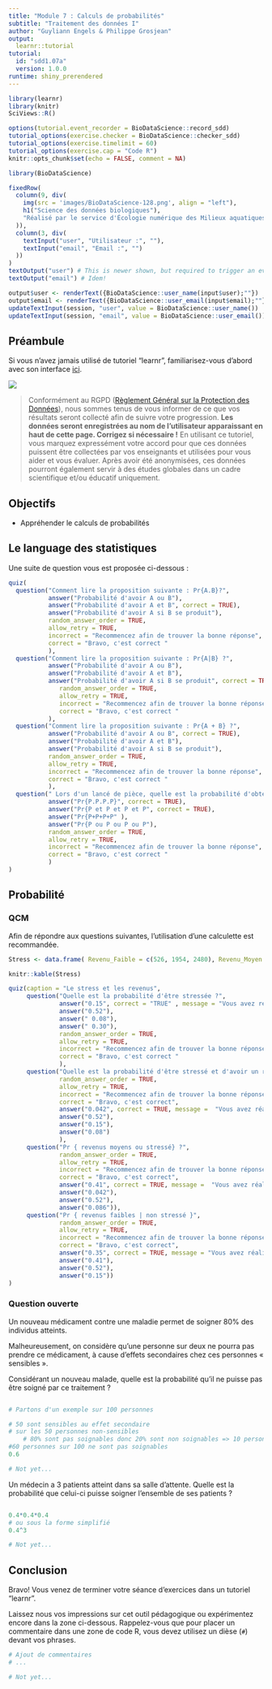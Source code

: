 ```yaml
---
title: "Module 7 : Calculs de probabilités"
subtitle: "Traitement des données I"
author: "Guyliann Engels & Philippe Grosjean"
output:
  learnr::tutorial
tutorial:
  id: "sdd1.07a"
  version: 1.0.0
runtime: shiny_prerendered
---
```


```r
library(learnr)
library(knitr)
SciViews::R()

options(tutorial.event_recorder = BioDataScience::record_sdd)
tutorial_options(exercise.checker = BioDataScience::checker_sdd)
tutorial_options(exercise.timelimit = 60)
tutorial_options(exercise.cap = "Code R")
knitr::opts_chunk$set(echo = FALSE, comment = NA)

library(BioDataScience)

```

```r
fixedRow(
  column(9, div(
    img(src = 'images/BioDataScience-128.png', align = "left"),
    h1("Science des données biologiques"),
    "Réalisé par le service d'Écologie numérique des Milieux aquatiques, Université de Mons (Belgique)"
  )),
  column(3, div(
    textInput("user", "Utilisateur :", ""),
    textInput("email", "Email :", "")
  ))
)
textOutput("user") # This is newer shown, but required to trigger an event!
textOutput("email") # Idem!
```

```r
output$user <- renderText({BioDataScience::user_name(input$user);""})
output$email <- renderText({BioDataScience::user_email(input$email);""})
updateTextInput(session, "user", value = BioDataScience::user_name())
updateTextInput(session, "email", value = BioDataScience::user_email())
```


## Préambule

Si vous n'avez jamais utilisé de tutoriel "learnr", familiarisez-vous d'abord avec son interface [ici](http://biodatascience-course.sciviews.org/sdd-umons/learnr.html).

![](images/attention.jpg)

> Conformément au RGPD ([Règlement Général sur la Protection des Données](https://ec.europa.eu/info/law/law-topic/data-protection/reform/rules-business-and-organisations/principles-gdpr_fr)), nous sommes tenus de vous informer de ce que vos résultats seront collecté afin de suivre votre progression. **Les données seront enregistrées au nom de l'utilisateur apparaissant en haut de cette page. Corrigez si nécessaire !** En utilisant ce tutoriel, vous marquez expressément votre accord pour que ces données puissent être collectées par vos enseignants et utilisées pour vous aider et vous évaluer. Après avoir été anonymisées, ces données pourront également servir à des études globales dans un cadre scientifique et/ou éducatif uniquement.


## Objectifs

- Appréhender le calculs de probabilités

## Le language des statistiques

Une suite de question vous est proposée ci-dessous :

```r
quiz(
  question("Comment lire la proposition suivante : Pr{A.B}?",
           answer("Probabilité d'avoir A ou B"),
           answer("Probabilité d'avoir A et B", correct = TRUE),
           answer("Probabilité d'avoir A si B se produit"),
           random_answer_order = TRUE,
           allow_retry = TRUE,
           incorrect = "Recommencez afin de trouver la bonne réponse",
           correct = "Bravo, c'est correct "
           ),
  question("Comment lire la proposition suivante : Pr{A|B} ?",
           answer("Probabilité d'avoir A ou B"),
           answer("Probabilité d'avoir A et B"),
           answer("Probabilité d'avoir A si B se produit", correct = TRUE),
              random_answer_order = TRUE,
              allow_retry = TRUE,
              incorrect = "Recommencez afin de trouver la bonne réponse",
              correct = "Bravo, c'est correct "
           ),
  question("Comment lire la proposition suivante : Pr{A + B} ?",
           answer("Probabilité d'avoir A ou B", correct = TRUE),
           answer("Probabilité d'avoir A et B"),
           answer("Probabilité d'avoir A si B se produit"),
           random_answer_order = TRUE,
           allow_retry = TRUE,
           incorrect = "Recommencez afin de trouver la bonne réponse",
           correct = "Bravo, c'est correct "
           ),
  question(" Lors d'un lancé de pièce, quelle est la probabilité d'obtenir 4 fois pile ? ",
           answer("Pr{P.P.P.P}", correct = TRUE),
           answer("Pr{P et P et P et P", correct = TRUE),
           answer("Pr{P+P+P+P" ),
           answer("Pr{P ou P ou P ou P"),
           random_answer_order = TRUE,
           allow_retry = TRUE,
           incorrect = "Recommencez afin de trouver la bonne réponse",
           correct = "Bravo, c'est correct "
           )
)
```

## Probabilité

### QCM

Afin de répondre aux questions suivantes, l'utilisation d'une calculette est recommandée.

```r
Stress <- data.frame( Revenu_Faible = c(526, 1954, 2480), Revenu_Moyen = c(274, 1680, 1954), Revenu_Elevé = c(216, 1899, 2115), Total=c(1016, 5533, 6549), row.names = c("Stressé", "Non stressé", "Total"))

knitr::kable(Stress)
```

```r
quiz(caption = "Le stress et les revenus",
     question("Quelle est la probabilité d'être stressée ?",
              answer("0.15", correct = "TRUE" , message = "Vous avez réalisé le calcul suivant : 1016/6549"),
              answer("0.52"),
              answer(" 0.08"),
              answer(" 0.30"),
              random_answer_order = TRUE,
              allow_retry = TRUE,
              incorrect = "Recommencez afin de trouver la bonne réponse",
              correct = "Bravo, c'est correct "
              ),
     question("Quelle est la probabilité d'être stressé et d'avoir un revenu moyen ?",
              random_answer_order = TRUE,
              allow_retry = TRUE,
              incorrect = "Recommencez afin de trouver la bonne réponse",
              correct = "Bravo, c'est correct",
              answer("0.042", correct = TRUE, message =  "Vous avez réalisé le calcul suivant : 274/6549"),
              answer("0.52"),
              answer("0.15"),
              answer("0.08")
              ),
     question("Pr { revenus moyens ou stressé} ?",
              random_answer_order = TRUE,
              allow_retry = TRUE,
              incorrect = "Recommencez afin de trouver la bonne réponse",
              correct = "Bravo, c'est correct",
              answer("0.41", correct = TRUE, message =  "Vous avez réalisé le calcul suivant : (1954/6549) + (1016/6549) - (274/6549)"),
              answer("0.042"),
              answer("0.52"),
              answer("0.086")),
     question("Pr { revenus faibles | non stressé }",
              random_answer_order = TRUE,
              allow_retry = TRUE,
              incorrect = "Recommencez afin de trouver la bonne réponse",
              correct = "Bravo, c'est correct",
              answer("0.35", correct = TRUE, message = "Vous avez réalisé le calcul suivant : 1954/5533"),
              answer("0.41"),
              answer("0.52"),
              answer("0.15"))
)
```

### Question ouverte

Un nouveau médicament contre une maladie permet de soigner 80% des individus atteints. 

Malheureusement, on considère qu’une personne sur deux ne pourra pas prendre ce médicament, à cause d’effets secondaires chez ces personnes « sensibles ».

Considérant un nouveau malade, quelle est la probabilité qu’il ne puisse pas être soigné par ce traitement ?


```r

```


```r
# Partons d'un exemple sur 100 personnes

# 50 sont sensibles au effet secondaire 
# sur les 50 personnes non-sensibles
    # 80% sont pas soignables donc 20% sont non soignables => 10 personnes
#60 personnes sur 100 ne sont pas soignables
0.6
```

```r
# Not yet...
```
Un médecin a 3 patients atteint dans sa salle d’attente. Quelle est la probabilité que celui-ci puisse soigner l’ensemble de ses patients ?

```r

```

```r
0.4*0.4*0.4
# ou sous la forme simplifié
0.4^3
```

```r
# Not yet...
```

## Conclusion

Bravo! Vous venez de terminer votre séance d'exercices dans un tutoriel "learnr". 

Laissez nous vos impressions sur cet outil pédagogique ou expérimentez encore dans la zone ci-dessous. Rappelez-vous que pour placer un commentaire dans une zone de code R, vous devez utilisez un dièse (`#`) devant vos phrases.

```r
# Ajout de commentaires 
# ...
```

```r
# Not yet...
```